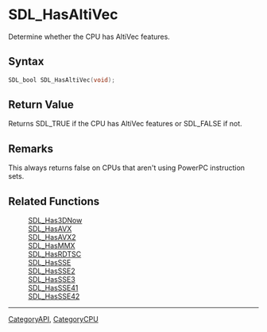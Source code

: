 = SDL_HasAltiVec =

Determine whether the CPU has AltiVec features.

== Syntax ==

<syntaxhighlight lang='c'>
SDL_bool SDL_HasAltiVec(void);
</syntaxhighlight>

== Return Value ==

Returns SDL_TRUE if the CPU has AltiVec features or SDL_FALSE if not.

== Remarks ==

This always returns false on CPUs that aren't using PowerPC instruction
sets.

== Related Functions ==

:[[SDL_Has3DNow]]
:[[SDL_HasAVX]]
:[[SDL_HasAVX2]]
:[[SDL_HasMMX]]
:[[SDL_HasRDTSC]]
:[[SDL_HasSSE]]
:[[SDL_HasSSE2]]
:[[SDL_HasSSE3]]
:[[SDL_HasSSE41]]
:[[SDL_HasSSE42]]

----
[[CategoryAPI]], [[CategoryCPU]]


